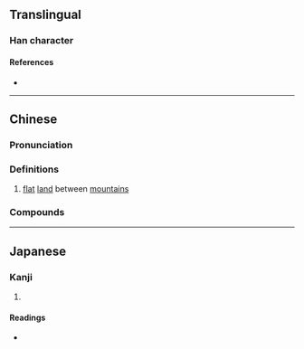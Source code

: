 {{also|岙}}
{{character info}}
==Translingual==

===Han character===
{{Han char|rn=46|rad=山|as=13|sn=16|four=27772|canj=HKU,XHKU|ids=⿱奧山}}

====References====
* {{Han ref|kx=0321.081|dkj=08542|hdz=10798.090|uh=5DB4|ud=23988|bh=E96A|bd=59754}}

----

==Chinese==
{{zh-forms|s=岙|t2=岙}}

===Pronunciation===
{{zh-pron
|m=ào
|c=ou3
|cat=n
}}

===Definitions===
{{zh-hanzi}}

# [[flat]] [[land]] between [[mountain]]s {{q|usually in place names in coastal regions such as [[Zhejiang]] and [[Fujian]]}}

===Compounds===
{{zh-der|松嶴|霓嶴|珠嶴|薛嶴|懸嶴|章嶴}}

{{zh-cat|Geography}}
----

==Japanese==

===Kanji===
{{ja-kanji|grade=|rs=山13}}

# {{rfdef|ja|sort=山13}}

====Readings====
* {{ja-readings|on=あう,おう,いく|kun=おく,くま}}